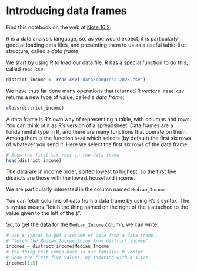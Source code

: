 # Introducing data frames


Find this notebook on the web at
<a class="quarto-xref" href="https://resampling-stats.github.io/edition-3-r/standard_scores.html#nte-intro_data_frames">Note <span>16.2</span></a>.

R is a data analysis language, so, as you would expect, it is
particularly good at loading data files, and presenting them to us as a
useful table-like structure, called a *data frame*.

We start by using R to load our data file. R has a special function to
do this, called `read.csv`.

```r
district_income <- read.csv('data/congress_2023.csv')
```

We have thus far done many operations that returned R *vectors*.
`read.csv` returns a new type of value, called a *data frame*:

```r
class(district_income)
```

A data frame is R’s own way of representing a table, with columns and
rows. You can think of it as R’s version of a spreadsheet. Data frames
are a fundamental type in R, and there are many functions that operate
on them. Among them is the function `head` which selects (by default)
the first six rows of whatever you send it. Here we select the first six
rows of the data frame.

```r
# Show the first six rows in the data frame
head(district_income)
```

The data are in income order, sorted lowest to highest, so the first
five districts are those with the lowest household income.

We are particularly interested in the column named `Median_Income`.

You can fetch columns of data from a data frame by using R’s `$` syntax.
The `$` syntax means “fetch the thing named on the right of the `$`
attached to the value given to the left of the `$`”.

So, to get the data for the `Median_Income` column, we can write:

```r
# Use $ syntax to get a column of data from a data frame.
# "fetch the Median_Income thing from district_income".
incomes = district_income$Median_Income
# The thing that comes back is our familiar R vector.
# Show the first five values, by indexing with a slice.
incomes[1:5]
```
